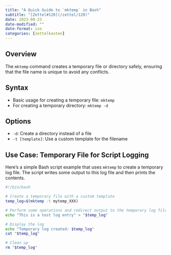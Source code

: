 ```yaml
---
title: "A Quick Guide to `mktemp` in Bash"
subtitle: "[Zettel#120](/zettel/120)"
date: 2023-09-23
date-modified: ""
date-format: iso
categories: [zettelkasten]
---
```

## Overview

The `mktemp` command creates a temporary file or directory safely, ensuring that the file name is unique to avoid any conflicts.

## Syntax

* Basic usage for creating a temporary file: `mktemp`
* For creating a temporary directory: `mktemp -d`

## Options

* `-d`: Create a directory instead of a file
* `-t [template]`: Use a custom template for the filename

## Use Case: Temporary File for Script Logging

Here's a simple Bash script example that uses `mktemp` to create a temporary log file. The script writes some output to this log file and then prints the contents.

```bash
#!/bin/bash

# Create a temporary file with a custom template
temp_log=$(mktemp -t mytemp_XXX)

# Perform some operations and redirect output to the temporary log file
echo "This is a test log entry" > "$temp_log"

# Display the log
echo "Temporary log created: $temp_log"
cat "$temp_log"

# Clean up
rm "$temp_log"
```
